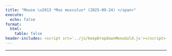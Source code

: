 ```yaml
---
title: "Mouse \u2013 *Mus musculus* (2025-09-24) </span>"
execute:
  echo: false
format:
  html:
    table: false
header-includes: <script src='../js/keepDropdownMenuGold.js'></script>
---
```


***

```{=html}

<!-- Injected automatically via Jinja -->
<link rel="stylesheet" href="https://cdn.datatables.net/1.13.6/css/jquery.dataTables.min.css">
<link rel="stylesheet" href="https://cdn.datatables.net/buttons/2.4.1/css/buttons.dataTables.min.css">
<link rel="stylesheet" href="https://cdn.datatables.net/responsive/2.5.0/css/responsive.dataTables.min.css">
<link rel="stylesheet" href="https://cdn.datatables.net/select/1.7.0/css/select.dataTables.min.css">

<style>
    .dt-buttons {
        position: relative;
        z-index: 2; /* Your original value */
    }
    
    .dt-button-collection {
        z-index: 101; /* Your original value */
    }
    
    /* Mobile-only fixes for button collection */
    @media (max-width: 768px) {
        .dt-button-collection {
            z-index: 9999 !important;
            position: fixed !important;
            top: 10% !important; /* Move down from top to prevent cutting */
            left: 50% !important;
            transform: translateX(-50%) !important; /* Only horizontal centering */
            max-height: 80vh !important;
            max-width: 95vw !important;
            overflow-y: auto !important;
            box-shadow: 0 4px 12px rgba(0,0,0,0.15) !important;
            border-radius: 4px !important;
        }
        
        /* Ensure DataTable wrapper doesn't clip the dropdown */
        .dataTables_wrapper {
            overflow: visible !important;
        }
        
        /* Center-align and make buttons wrap properly */
        .dataTables_wrapper .dt-buttons {
            float: none !important;
            display: flex !important;
            flex-wrap: wrap !important;
            justify-content: center !important; /* Center align buttons */
            gap: 5px !important;
            width: 100% !important;
            max-width: 100% !important;
            overflow: visible !important;
        }
        
        /* Make individual buttons responsive */
        .dt-buttons .dt-button {
            flex: 0 1 auto !important;
            min-width: 0 !important;
            white-space: nowrap !important;
            font-size: 0.8rem !important;
            padding: 0.3rem 0.5rem !important;
        }
        
        .selection-counter {
            float: right;
            display: block;
            margin: 10px 10px 10px 0;
            text-align: right;
        }
    }
    
    /* Your existing styles with z-index adjustments */
    :root {
        --table-underline-offset: 1px;
        --table-underline-thickness: 1px;
        --table-line-height: 1.1;
    }
    
    table.dataTable {
        --underline-offset: var(--table-underline-offset);
        --underline-thickness: var(--table-underline-thickness);
        line-height: var(--table-line-height);
    }
    
    table.dataTable thead th {
        font-size: 90% !important;
    }
    
    table.dataTable tbody td {
        font-size: 90% !important;
    }
    
    table.dataTable.compact tbody td {
        padding-top: 5px !important;
        padding-bottom: 5px !important;
    }
    
    input[type="text"]::placeholder {
        font-style: italic;
        font-size: 80%;
    }
    
    .dataTables_wrapper .dataTables_info {
        font-weight: bold;
        margin-left: 0px !important;
        padding-top: 8px !important;
        clear: none !important;
    }
    
    .dataTables_wrapper .dt-buttons {
        float: left !important;
    }
    
    #top_info_display {
        float: none !important;
        text-align: right;
    }
    
    .selection-counter {
        color: #1f4eb6;
        font-weight: bold;
        font-size: 80%;
        float: right;
        margin-top: 8px;
        margin-right: 0px;
        padding: 5px 10px;
        background: #f9f9f9;
        border: 1px solid #ddd;
        border-radius: 4px;
        clear: right;
        text-align: right;
    }
    
    @media (max-width: 768px) {
        .selection-counter {
            float: right;
            display: block;
            margin: 10px 10px 10px 0;
            text-align: right;
        }
    }
    
    .top-controls-container {
        display: flex;
        align-items: center;
        justify-content: space-between;
        width: 100%;
        margin-bottom: 10px;
    }
    
    .buttons-container {
        display: flex;
        align-items: center;
        gap: 5px;
        flex-wrap: wrap;
    }
    
    @media (max-width: 768px) {
        .top-controls-container {
            flex-direction: column;
            align-items: flex-start;
            gap: 10px;
        }
    }
    
    .dataTables_wrapper .dt-layout-row.dt-layout-top .dt-layout-cell.dt-start {
        display: flex;
        align-items: center;
        flex-wrap: wrap;
        gap: 2px;
    }
    
    .custom-info-container {
        display: inline-flex;
        align-items: center;
        gap: 5px;
    }
    
    .custom-info-container .fa-solid {
        font-size: 1em;
        color: darkgreen;
    }
    
    .dataTables_wrapper .dt-buttons {
        display: inline-flex;
        gap: 5px;
    }
    
    /* Checkbox styles remain the same */
    table.dataTable tbody tr.selected td.select-checkbox::after {
        content: '✓';
        font-size: 0.8rem;
        color: #333;
        font-weight: bold;
        position: absolute;
        top: 50%;
        left: 50%;
        transform: translate(-50%, -50%);
        line-height: 1;
        pointer-events: none;
    }
    
    table.dataTable.compact>tbody>tr.selected>td.select-checkbox:after, 
    table.dataTable.compact>tbody>tr.selected>th.select-checkbox:after{
        margin-top: -0.025rem;
        margin-left: -0.05rem;
    }
    
    table.dataTable td.select-checkbox::before {
        position: relative;
    }
    
    table.dataTable td.select-checkbox {
        text-align: center;
        vertical-align: middle;
        padding: 0.5rem;
        width: 3.5rem;
        min-width: 2.5rem;
        position: relative;
    }
    
    table.dataTable tbody tr.selected td.select-checkbox::before {
        background: #f0f8ff;
        border-color: #337ab7;
    }
    
    table.dataTable.compact>tbody>tr>td.select-checkbox:before,
    table.dataTable.compact>tbody>tr>th.select-checkbox:before {
        margin-top: -0.3rem;
    }
    
    @media (max-width: 768px) {
        table.dataTable td.select-checkbox {
            padding: 0.25rem;
            width: 2rem;
            min-width: 1.5rem;
        }
    
        table.dataTable td.select-checkbox::before {
            width: 0.8rem;
            height: 0.8rem;
        }
        
        table.dataTable.compact>tbody>tr>td.select-checkbox:before,
        table.dataTable.compact>tbody>tr>th.select-checkbox:before {
            margin-top: -0.4rem;
        }
    
        table.dataTable tbody tr.selected td.select-checkbox::after {
            font-size: 0.7rem;
        }
    }
    
    /* Additional mobile fix for very small screens */
    @media (max-width: 480px) {
        .selection-counter {
            float: left;
            display: block;
            text-align: left;
            margin: 0 0 5px 0 !important;
        }
         .dt-button-collection {
            z-index: 10000 !important;
            position: fixed !important;
            max-width: 90vw; /* Prevent it from being too wide */
        }
        
    /* Make individual buttons full width on very small screens */
        .buttons-container {
            flex-direction: column; !important;
            width: 100%; /* Take full width */
            gap: 5px;
        }
        
        .dt-buttons {
            width: 100% !important; /* Full width for button container */
            display: flex !important;
            flex-direction: column !important; /* Stack buttons vertically */
            gap: 5px;
        }
        
        .dt-button {
            width: 100% !important; /* Each button takes full width */
            box-sizing: border-box;
            white-space: nowrap !important;
        }
        
        table.dataTable td.select-checkbox {
            padding: 0.2rem;
            width: 1.5rem;
            min-width: 1.2rem;
        }
    
        table.dataTable td.select-checkbox::before {
            width: 0.5rem;
            height: 0.5rem;
        }
    
        table.dataTable tbody tr.selected td.select-checkbox::after {
            font-size: 0.6rem;
        }
        
        input[type="text"]::placeholder {
            font-size: 60% !important;
        }
    }
    
    .dataTables_filter {
        display: none !important;
    }

    /* Mobile-only fixes for responsive input */
    @media (max-width: 480px) {
        .mobile-tiny-input {
            font-size: 0.8rem !important;
            padding: 5px !important;
        }
    }
</style>

<table id="mouse-table" class="display nowrap cell-border compact" style="width:100%">
    <thead></thead>
    <tfoot></tfoot>
</table>

<script src="https://code.jquery.com/jquery-3.7.0.min.js"></script>
<script src="https://cdn.datatables.net/1.13.6/js/jquery.dataTables.min.js"></script>
<script src="https://cdn.datatables.net/responsive/2.5.0/js/dataTables.responsive.min.js"></script>
<script src="https://cdn.datatables.net/buttons/2.4.1/js/dataTables.buttons.min.js"></script>
<script src="https://cdn.datatables.net/buttons/2.4.1/js/buttons.colVis.min.js"></script>
<script src="https://cdn.datatables.net/select/1.7.0/js/dataTables.select.min.js"></script>
<script src="https://cdnjs.cloudflare.com/ajax/libs/jszip/3.10.1/jszip.min.js"></script>
<script src="https://cdn.datatables.net/buttons/2.4.1/js/buttons.html5.min.js"></script>
<script src="https://cdn.datatables.net/buttons/2.4.1/js/buttons.copy.min.js"></script>

<script>
$(document).ready(function() {
    console.log('Starting DataTable initialization...');
    
    $.getJSON("../JSON/mouse_gene_pair.json", function(data) {
        console.log('JSON data loaded successfully:', data.length, 'rows');
        
        const columns = [
  {
    "data": "Interaction_ID",
    "title": "<span title=\"Unique ConnectomeDB ID for each ligand\u2013receptor pair\">Interaction ID</span>"
  },
  {
    "data": "LR_Pair",
    "title": "<span title=\"Ligand-receptor Pair\">LR Pair</span>"
  },
  {
    "data": "Evidence",
    "title": "<span title=\"Direct: experimentally verified; Inferred: inferred from orthology\">Evidence</span>"
  },
  {
    "data": "AI_summary",
    "title": "<span title=\"Click the icon below to run Perplexity on the LR pair\">AI summary</span>"
  },
  {
    "data": "Ligand_Symbols",
    "title": "<span title=\"Official gene symbol (aliases, old names)\">Ligand Symbols</span>"
  },
  {
    "data": "Receptor_Symbols",
    "title": "<span title=\"Official gene symbol (aliases, old names)\">Receptor Symbols</span>"
  },
  {
    "data": "Ligand_MGI_ID",
    "title": "<span title=\"Mouse Genome Informatics ID (link to MGI)\">Ligand MGI ID</span>"
  },
  {
    "data": "Receptor_MGI_ID",
    "title": "<span title=\"Mouse Genome Informatics ID (link to MGI)\">Receptor MGI ID</span>"
  },
  {
    "data": "Ligand_ENSEMBL_ID",
    "title": "<span title=\"ENSEMBL gene ID for the ligand (link to ENSEMBL)\">Ligand ENSEMBL ID</span>"
  },
  {
    "data": "Receptor_ENSEMBL_ID",
    "title": "<span title=\"ENSEMBL gene ID for the receptor (link to ENSEMBL)\">Receptor ENSEMBL ID</span>"
  },
  {
    "data": "Human_Ligand_Symbols",
    "title": "Human Ligand Symbols"
  },
  {
    "data": "Human_Receptor_Symbols",
    "title": "Human Receptor Symbols"
  },
  {
    "data": "Ligand_Location",
    "title": "<span title=\"Location based on the predicted subcellular localization of the human proteome\">Ligand Location</span>"
  },
  {
    "data": "Receptor_Location",
    "title": "<span title=\"Location based on the predicted subcellular localization of the human proteome\">Receptor Location</span>"
  }
];
        console.log('Columns config:', columns);

        // Define searchable columns by their safe names
        const searchableColumns = [
            'Ligand_Symbols',
            'Receptor_Symbols',
            'Human_Ligand_Symbols', 
            'Human_Receptor_Symbols'
        ];
        
        console.log('Searchable columns:', searchableColumns);

        // Build header HTML - add checkbox column back
        var headerHtml = '<tr><th title="Tick boxes for rows to download via the CSV/Excel buttons">Select</th>';
        columns.forEach(function(col) {
            headerHtml += '<th>' + (col.title || col.data || '') + '</th>';
        });
        headerHtml += '</tr>';
        $('#mouse-table thead').html(headerHtml);

        // // Calculate hidden columns based on total column count (adjust for checkbox column)
        // var totalColumns = columns.length + 1; // +1 for checkbox column
        
        // // Only include valid positive column indices for hiding
        // var hiddenColumns = [11,12];

        // console.log('Total columns:', totalColumns);
        // console.log('Hidden columns:', hiddenColumns);
        // Find column indices by name
        var hiddenColumnNames = ["Ligand XX ID", "Receptor XX ID", 'Human_Ligand_Symbols', 'Human_Receptor_Symbols'];
        var hiddenColumns = [];
        columns.forEach(function(column, index) {
            if (hiddenColumnNames.includes(column.name) || hiddenColumnNames.includes(column.title) || hiddenColumnNames.includes(column.data)) {
                hiddenColumns.push(index + 1); // +1 to account for checkbox column
            }
        });

        console.log('Hidden columns by name:', hiddenColumns);

        var table = $('#mouse-table').DataTable({
            data: data,
            columns: [
                {
                    data: null,
                    defaultContent: '',
                    orderable: false,
                    className: 'select-checkbox',
                    width: '20px'
                }
            ].concat(columns), // Add checkbox column as first column
            scrollX: true,
            fixedHeader: false,
            fixedColumns: {
                start: 1,
            },
            autoWidth: true,
            responsive: false,
            dom: 'Bfrtip',
            searching: true,
            select: {
                style: 'multi',
                selector: 'td:first-child'
            },
            lengthMenu: [[15, 25, 50, 100, -1], ["15", "25", "50", "100", "All"]],
            buttons: [
                { extend: 'pageLength',
                  text: function(dt, button, config) {
                      return 'Show ' + dt.page.len() + ' Rows';
                  }
                },
                { extend: 'colvis', text: 'Display Columns' },
                { extend: 'selectAll', text: 'Select All',
                    action: function(e, dt, node, config) {
                        $.fn.dataTable.ext.buttons.selectAll.action.call(this, e, dt, node, config);
                        setTimeout(function() {
                            updateInfoDisplay();
                        }, 100);
                    }
                },
                { extend: 'selectNone', text: 'Deselect All',
                    action: function(e, dt, node, config) {
                        $.fn.dataTable.ext.buttons.selectNone.action.call(this, e, dt, node, config);
                        setTimeout(function() {
                            updateInfoDisplay();
                        }, 100);
                    }
                },
                {
                    extend: 'csvHtml5',
                    filename: 'ConnectomeDB2025_mouse',
                    exportOptions: {
                        columns: ':visible:not(:first-child)', // Export only visible columns, excluding checkbox
                        format: {
                            body: function(data, row, column, node) {
                                // Detect A.I. summary column by the chat bubble icon Perplexity instead of column position
                                if (data && data.toString().includes('Perplexity') && data.toString().includes('<a ') && data.toString().includes('href=')) {
                                    var $temp = $('<div>').html(data);
                                    var href = $temp.find('a').attr('href');
                                    return href ? encodeURI(href) : data;
                                }
                                // For all other columns, strip HTML tags
                                return data.replace ? data.replace(/<[^>]*>/g, '') : data;
                            }
                        }
                    },
                    action: function(e, dt, button, config) {
                        var selectedRows = dt.rows('.selected').count();
                        if (selectedRows > 0) {
                            config.exportOptions.modifier = { selected: true };
                        } else {
                            config.exportOptions.modifier = { page: 'all', search: 'none' };
                        }
                        $.fn.dataTable.ext.buttons.csvHtml5.action.call(this, e, dt, button, config);
                    }
                },
                {
                    extend: 'excelHtml5',
                    filename: 'ConnectomeDB2025_mouse',
                    title: null,
                    exportOptions: {
                        columns: ':visible:not(:first-child)', // Export only visible columns, excluding checkbox
                        format: {
                            body: function(data, row, column, node) {
                                // Detect A.I. summary column by the chat bubble icon Perplexity instead of column position
                                if (data && data.toString().includes('Perplexity') && data.toString().includes('<a ') && data.toString().includes('href=')) {
                                    var $temp = $('<div>').html(data);
                                    var href = $temp.find('a').attr('href');
                                    return href ? encodeURI(href) : data;
                                }
                                // For all other columns, strip HTML tags
                                return data.replace ? data.replace(/<[^>]*>/g, '') : data;
                            }
                        }
                    },
                    action: function(e, dt, button, config) {
                        var selectedRows = dt.rows('.selected').count();
                        if (selectedRows > 0) {
                            config.exportOptions.modifier = { selected: true };
                        } else {
                            config.exportOptions.modifier = { page: 'all', search: 'none' };
                        }
                        $.fn.dataTable.ext.buttons.excelHtml5.action.call(this, e, dt, button, config);
                    }
                }
            ],
            columnDefs: [
                {
                    orderable: false,
                    className: 'select-checkbox',
                    targets: 0
                },
                // Adjusted for checkbox column: Original column 10 is now at index 11
                { "className": "dt-center", "targets": [4] },
                // Adjusted for checkbox column: Original columns 5 and 6 are now at indices 5 and 6
                { "width": "275px", "targets": [5,6,11,12] },
                { "visible": false, "targets": hiddenColumns }
            ],
            initComplete: function () {
                console.log('DataTable initialization complete');
                var api = this.api();
                
                $('.dataTables_wrapper .dt-layout-row.dt-layout-top .dt-layout-cell.dt-end').append('<div class="dataTables_info" id="top_info_display"></div>');

                // Create separate selection counter
                $('.dt-buttons').after('<div class="selection-counter" id="selection_counter">0 rows selected</div>');

                // Update info display function
                window.updateInfoDisplay = function() {
                    var info = api.page.info();
                    var selectedCount = api.rows('.selected').count();
                    var filteredCount = api.rows({ search: 'applied' }).count();
                    var totalCount = api.rows().count();
            
                    var infoText = `Showing ${info.start + 1} to ${info.end} of ${filteredCount} entries`;
            
                    if (filteredCount !== totalCount) {
                        infoText += ` (filtered from ${totalCount} total entries)`;
                    }
            
                    if (selectedCount > 0) {
                        var selectedInFiltered = api.rows({ search: 'applied' }).nodes().to$().filter('.selected').length;
                        infoText += ` - ${selectedInFiltered} rows selected`;
                    }
            
                    $('#top_info_display_clone_2').html(infoText);
                    $('.dataTables_wrapper .dataTables_info').html(infoText);
                };

                // Selection counter update function
                window.updateSelectionCounter = function() {
                    var selectedCount = api.rows('.selected').count();
                    var filteredCount = api.rows({ search: 'applied' }).count();
                    var totalCount = api.rows().count();
                    
                    if (selectedCount > 0) {
                        var selectedInFiltered = api.rows({ search: 'applied' }).nodes().to$().filter('.selected').length;
                        $('#selection_counter').text(selectedInFiltered + ' rows selected');
                        $('#selection_counter').show();
                    } else {
                        $('#selection_counter').text('0 rows selected');
                    }
                };

                window.updateButtonText = function() {
                    var filteredCount = api.rows({ search: 'applied' }).count();
                    var totalCount = api.rows().count();
                    
                    if (filteredCount === totalCount) {
                        $('.buttons-select-all').text('Select All (' + totalCount + ')');
                    } else {
                        $('.buttons-select-all').text('Select All Filtered (' + filteredCount + ')');
                    }
                };

                // Add event listeners
                api.on('draw.dt select.dt deselect.dt', function() {
                    setTimeout(updateButtonText, 100);
                    setTimeout(updateInfoDisplay, 100);
                    setTimeout(updateSelectionCounter, 100);
                });

                updateInfoDisplay();
                updateSelectionCounter();

                // Add filter functionality
                setTimeout(function() {
                    // Create a filter container directly above the table and headers
                    var filterContainer = $('<div id="column-filters" style="background: white; padding-left: 0px; padding-right: 0px; padding-bottom: 10px; border: 0px solid #ddd; margin-bottom: 1px; width: 100%;"></div>');
                    $('#mouse-table').closest('.dataTables_wrapper').prepend(filterContainer);

                    // Append mobile style
                    $('head').append(`
                        <style>
                            @media (max-width: 480px) {
                                .mobile-tiny-input {
                                    font-size: 0.8rem !important;
                                    padding: 5px !important;
                                }
                            }
                        </style>
                    `);

                    var filterDiv = $('<div style="max-width: 100%;"></div>');
                    var label = $('<label></label>');

                    // Create input with dynamic placeholder
                    var input = $('<input type="text" placeholder="Search Ligand(s) / Receptor(s): i.e. ACE, CD24, EGFR, Epha3, 5430401F13Rik" />')
                        .css({
                            'width': '100%',
                            'padding': '8px',
                            'font-size': '1.1rem',
                            'border': '1px solid #ccc',
                            'border-radius': '4px'
                        })
                        .addClass('mobile-tiny-input')
                        .on('input keyup', function () {
                            var val = this.value;
                            console.log('Search input changed:', val);

                            // Remove any existing custom search
                            while($.fn.dataTable.ext.search.length > 0) {
                                $.fn.dataTable.ext.search.pop();
                            }

                            if (val === '') {
                                // If empty, don't add any custom search and reset ordering
                                api.order([]);
                                api.draw();
                            } else {
                                const searchTerms = val.split(',').map(term => term.trim().toLowerCase()).filter(term => term !== '');

                                if (searchTerms.length > 0) {
                                    // Use safe column names for searching
                                    $.fn.dataTable.ext.search.push(function(settings, data, dataIndex) {
                                        // Get the full row data object to access by safe column name
                                        var rowData = api.row(dataIndex).data();
                                        
                                        // Check each searchable column
                                        return searchTerms.some(term => {
                                            return searchableColumns.some(colName => {
                                                var colValue = rowData[colName] ? rowData[colName].toString().replace(/<[^>]*>/g, '').toLowerCase() : '';
                                                return colValue.includes(term);
                                            });
                                        });
                                    });

                                    api.draw();
                                } else {
                                    api.order([]);
                                    api.draw();
                                }
                            }
                        });

                    filterDiv.append(label).append(input);
                    filterContainer.append(filterDiv);
                }, 100);

                // Custom sort function using safe column names
                api.on('order.dt search.dt', function () {
                    var searchVal = $('#column-filters input[type="text"]').val();

                    if (searchVal && searchVal.trim() !== '') {
                        const searchTerms = searchVal
                            .split(',')
                            .map(term => term.trim().toLowerCase())
                            .filter(term => term !== '');
                            
                        if (searchTerms.length === 0) return;

                        // Get current order information from DataTables
                        var currentOrder = api.order();
                        var isCustomSearchActive = true;

                        // Check if user is trying to sort by a specific column
                        if (currentOrder.length > 0) {
                            var sortColumnIndex = currentOrder[0][0];
                            
                            // Get the column name for this index
                            var sortColumnName = '';
                            if (sortColumnIndex > 0 && sortColumnIndex <= columns.length) {
                                sortColumnName = columns[sortColumnIndex - 1].data; // -1 because of checkbox column
                            }
                            
                            // If sorting by a column other than our searchable columns, let DataTables handle it normally
                            if (searchableColumns.indexOf(sortColumnName) === -1) {
                                isCustomSearchActive = false;
                            }
                        }

                        if (isCustomSearchActive) {
                            api.rows().sort(function (rowIdxA, rowIdxB) {
                                let scoreA = 0;
                                let scoreB = 0;

                                const rowDataA = api.row(rowIdxA).data();
                                const rowDataB = api.row(rowIdxB).data();

                                const normalize = str =>
                                    str ? str.toString().replace(/<[^>]*>/g, '').toLowerCase().trim() : '';

                                // Get values from searchable columns using safe names
                                const valuesA = searchableColumns.map(colName => normalize(rowDataA[colName]));
                                const valuesB = searchableColumns.map(colName => normalize(rowDataB[colName]));

                                searchTerms.forEach(term => {
                                    valuesA.forEach(value => {
                                        if (value === term) scoreA -= 1000;
                                        else if (value.startsWith(term + ',')) scoreA -= 950;
                                        else if (value.startsWith(term + ' ')) scoreA -= 900;
                                        else if (value.includes('(' + term + ')')) scoreA -= 850;
                                        else if (value.includes(term + ' ()')) scoreA -= 800;
                                        else if (value.startsWith(term)) scoreA -= 700;
                                        else if (value.includes(term)) scoreA -= 100;
                                    });

                                    valuesB.forEach(value => {
                                        if (value === term) scoreB -= 1000;
                                        else if (value.startsWith(term + ',')) scoreB -= 950;
                                        else if (value.startsWith(term + ' ')) scoreB -= 900;
                                        else if (value.includes('(' + term + ')')) scoreB -= 850;
                                        else if (value.includes(term + ' ()')) scoreB -= 800;
                                        else if (value.startsWith(term)) scoreB -= 700;
                                        else if (value.includes(term)) scoreB -= 100;
                                    });
                                });

                                return scoreA - scoreB;
                            });
                        }
                    }
                });
            }
        });

        // Event listener for when the search input is cleared manually
        $(document).on('input', '#column-filters input[type="text"]', function() {
            if (this.value === '') {
                table.draw();
            }
        });

    }).fail(function(jqxhr, textStatus, error) {
        console.error("Failed to load JSON data:", textStatus, error);
        console.error("JSON path:", "../JSON/mouse_gene_pair.json");
        alert("Failed to load table data. Please check the console for details.");
    });
});
</script>

```




